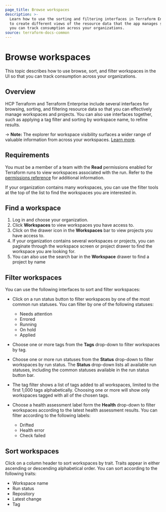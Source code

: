 ```yaml
---
page_title: Browse workspaces
description: >-
  Learn how to use the sorting and filtering interfaces in Terraform Enterprise
  to create different views of the resource data that the app manages so that
  you can track consumption across your organizations.
source: terraform-docs-common
---
```


# Browse workspaces

This topic describes how to use browse, sort, and filter workspaces in the UI so that you can track consumption across your organizations.

## Overview

HCP Terraform and Terraform Enterprise include several interfaces for browsing, sorting, and filtering resource data so that you can effectively manage workspaces and projects. You can also use interfaces together, such as applying a tag filter and sorting by workspace name, to refine results.

<!-- BEGIN: TFC:only name:explorer-callout -->

-> **Note:**  The explorer for workspace visibility surfaces a wider range of valuable information from across your workspaces. [Learn more](/terraform/enterprise/workspaces/explorer).

<!-- END: TFC:only name:explorer-callout -->

## Requirements

You must be a member of a team with the **Read** permissions enabled for Terraform runs to view workspaces associated with the run. Refer to the [permissions reference](/terraform/enterprise/users-teams-organizations/permissions) for additional information.

If your organization contains many workspaces, you can use the filter tools at the top of the list to find the workspaces you are interested in.

## Find a workspace

1.  Log in and choose your organization.
2.  Click **Workspaces** to view workspaces you have access to.
3.  Click on the drawer icon in the **Workspaces** bar to view projects you have access to.
4.  If your organization contains several workspaces or projects, you can paginate through the workspace screen or project drawer to find the workspace you are looking for.
5.  You can also use the search bar in the **Workspace** drawer to find a project by name

## Filter workspaces

You can use the following interfaces to sort and filter workspaces:

-   Click on a run status button to filter workspaces by one of the most common run statuses. You can filter by one of the following statuses:

    -   Needs attention
    -   Errored
    -   Running
    -   On hold
    -   Applied

-   Choose one or more tags from the **Tags** drop-down to filter workspaces by tag.

-   Choose one or more run statuses from the **Status** drop-down to filter workspaces by run status. The **Status** drop-down lists all available run statuses, including the common statuses available in the run status button bar.

-   The tag filter shows a list of tags added to all workspaces, limited to the first 1,000 tags alphabetically. Choosing one or more will show only workspaces tagged with all of the chosen tags.

-   Choose a health assessment label form the **Health** drop-down to filter workspaces according to the latest health assessment results. You can filter according to the following labels:

    -   Drifted
    -   Health error
    -   Check failed

## Sort workspaces

Click on a column header to sort workspaces by trait. Traits appear in either ascending or descending alphabetical order. You can sort according to the following traits:

-   Workspace name
-   Run status
-   Repository
-   Latest change
-   Tag
